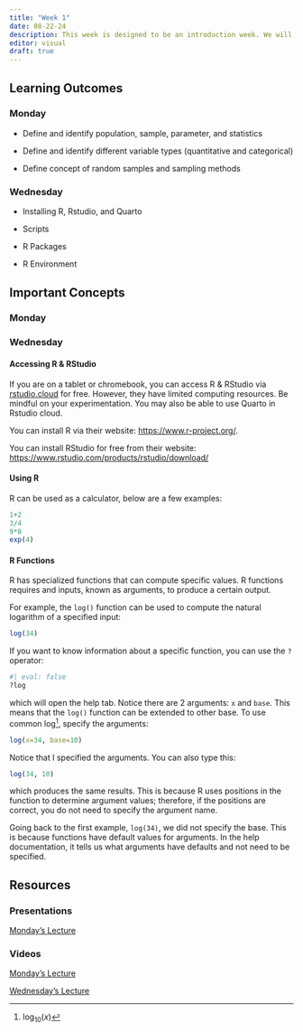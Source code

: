```yaml
---
title: "Week 1"
date: 08-22-24
description: This week is designed to be an introduction week. We will briefly discuss topics related statistics and inference. Then we will look at installing R and RStudio as well as the basics of using R.
editor: visual
draft: true
---
```


## Learning Outcomes

### Monday

-   Define and identify population, sample, parameter, and statistics

-   Define and identify different variable types (quantitative and categorical)

-   Define concept of random samples and sampling methods

### Wednesday

-   Installing R, Rstudio, and Quarto

-   Scripts

-   R Packages

-   R Environment

## Important Concepts

### Monday

### Wednesday

#### Accessing R & RStudio

If you are on a tablet or chromebook, you can access R & RStudio via [rstudio.cloud](https://rstudio.cloud/) for free. However, they have limited computing resources. Be mindful on your experimentation. You may also be able to use Quarto in Rstudio cloud.

You can install R via their website: <https://www.r-project.org/>.

You can install RStudio for free from their website: <https://www.rstudio.com/products/rstudio/download/>

#### Using R

R can be used as a calculator, below are a few examples:

```r
1+2
3/4
9*8
exp(4)
```

#### R Functions

R has specialized functions that can compute specific values. R functions requires and inputs, known as arguments, to produce a certain output.

For example, the `log()` function can be used to compute the natural logarithm of a specified input:

```r
log(34)
```

If you want to know information about a specific function, you can use the `?` operator:

```r
#| eval: false 
?log
```

which will open the help tab. Notice there are 2 arguments: `x` and `base`. This means that the `log()` function can be extended to other base. To use common log[^1], specify the arguments:

[^1]: $\log_{10}(x)$

```r
log(x=34, base=10)
```

Notice that I specified the arguments. You can also type this:

```r
log(34, 10)
```

which produces the same results. This is because R uses positions in the function to determine argument values; therefore, if the positions are correct, you do not need to specify the argument name.

Going back to the first example, `log(34)`, we did not specify the base. This is because functions have default values for arguments. In the help documentation, it tells us what arguments have defaults and not need to be specified.

## Resources

### Presentations

[Monday's Lecture](https://m453.inqs.info/files/Lecture_1/index.html)

### Videos

[Monday's Lecture](https://drive.google.com/file/d/1f3SbILsRqnVS47_c-Mp3NARfCnyHh0ho/view?usp=sharing)

[Wednesday's Lecture](https://drive.google.com/file/d/1orTJShTyWgJKaahsOTQbmDPLW3tzVKP9/view?usp=sharing)
